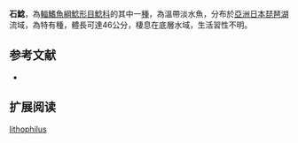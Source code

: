 {{Speciesbox
| name = 石鯰
| image = 
| image_width = 250px
| status = NE
| status_system = IUCN3.1
| genus = Silurus
| species = lithophilus
| authority = [[Tomoda|Tomoda]], 1961
| synonyms = *''Parasilurus lithophilus '',Tomoda, 1961 
}}

'''石鯰'''，為[[輻鰭魚綱|輻鰭魚綱]][[鯰形目|鯰形目]][[鯰科|鯰科]]的其中一[[種|種]]，為溫帶淡水魚，分布於[[亞洲|亞洲]][[日本|日本]][[琵琶湖|琵琶湖]]流域，為特有種，體長可達46公分，棲息在底層水域，生活習性不明。

==参考文献==
*{{FishBase_species|genus=Silurus|species=lithophilus|year=2015|month=8}}

== 扩展阅读 ==
{{refbegin}}
{{wikispecies-inline|Silurus lithophilus|石鯰}}
{{refend}}
{{Taxonbar|from=Q5553424}}

[[Category:鯰屬|lithophilus]]